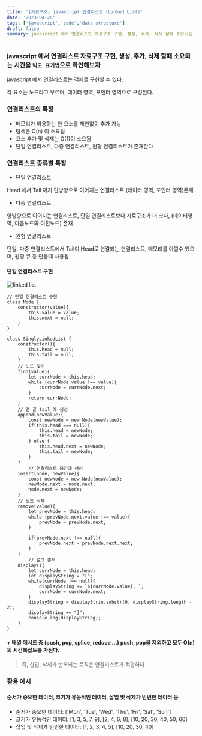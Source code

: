 ```yaml
---
title: '[자료구조] javascript 연결리스트 (Linked List)'
date: '2023-04-26'
tags: ['javascript','code','data structure']
draft: false
summary: javascript 에서 연결리스트 자료구조 구현, 생성, 추가, 삭제 할때 소요되는 시간을 빅오 표기법으로 확인해보자
---
```

 
 
### javascript 에서 연결리스트 자료구조 구현, 생성, 추가, 삭제 할때 소요되는 시간을 `빅오 표기법`으로 확인해보자

javascript 에서 연결리스트는 객체로 구현할 수 있다.

각 요소는 노드라고 부르며, 데이터 영역, 포인터 영역으로 구성된다.

### 연결리스트의 특징

- 메모리가 허용하는 한 요소를 제한없이 추가 가능
- 탐색은 O(n) 이 소요됨
- 요소 추가 및 삭제는 O(1)이 소요됨
- 단일 연결리스트, 다중 연결리스트, 원형 연결리스트가 존재한다

### 연결리스트 종류별 특징

- 단일 연결리스트

Head 에서 Tail 까지 단방향으로 이어지는 연결리스트 (데이터 영역, 포인터 영역)존재

- 다중 연결리스트

양방향으로 이어지는 연결리스트, 단일 연결리스트보다 자료구조가 더 크다, (데이터영역, 다음노드와 이전노드) 존재

- 원형 연결리스트

단일, 다중 연결리스트에서 Tail이 Head로 연결되는 연결리스트, 메모리를 아낄수 있으며, 원형 큐 등 만들때 사용됨.


#### 단일 연결리스트 구현

![linked list](https://user-images.githubusercontent.com/50010735/234451590-769b8651-8c21-44c3-aa30-47d48bc1a313.png)


```tsx
// 단일 연결리스트 구현
class Node {
	constructor(value){
		this.value = value;
		this.next = null;
	}
}

class SinglyLinkedList {
	constructor(){
		this.head = null;
		this.tail = null;
	}
	// 노드 찾기
	find(value){
		let currNode = this.head;
		while (currNode.value !== value){
			currNode = currNode.next;
		}
		return currNode;
	}
	// 맨 끝 tail 에 생성
	append(newValue){
		const newNode = new Node(newValue);
		if(this.head === null){
			this.head = newNode;
			this.tail = newNode;
		} else {
			this.head.next = newNode;
			this.tail = newNode;
		}
	}
        // 연결리스트 중간에 생성
	insert(node, newValue){
		const newNode = new Node(newValue);
		newNode.next = node.next;
		node.next = newNode;
	}
	// 노드 삭제
	remove(value){
		let prevNode = this.head;
		while (prevNode.next.value !== value){
			prevNode = prevNode.next;
		}
		
		if(prevNode.next !== null){
			prevNode.next - prevNode.next.next;
		}
	}
        // 로그 출력
	display(){
		let currNode = this.head;
		let displayString = "[";
		while(currNode !== null){
			displayString += `${currNode.value}, `;
			currNode = currNode.next;
		}
		displayString = displayStrin.substr(0, displayString.length - 2);
		displayString += "]";
		console.log(displayString);
	}
}
```
####  + 배열 메서드 중 (push, pop, splice, reduce  ...) push, pop을 제외하고 모두 O(n) 의 시간복잡도를 가진다. 

> 즉, 삽입, 삭제가 반복되는 로직은 연결리스트가 적합하다.

### 활용 예시

#### 순서가 중요한 데이터, 크기가 유동적인 데이터, 삽입 및 삭제가 빈번한 데이터 등
- 순서가 중요한 데이터: ['Mon', 'Tue', 'Wed', 'Thu', 'Fri', 'Sat', 'Sun']
- 크기가 유동적인 데이터: [1, 3, 5, 7, 9], [2, 4, 6, 8], [10, 20, 30, 40, 50, 60]
- 삽입 및 삭제가 빈번한 데이터: [1, 2, 3, 4, 5], [10, 20, 30, 40]